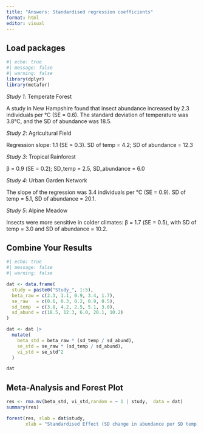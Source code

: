 ```yaml
---
title: "Answers: Standardised regression coefficients"
format: html
editor: visual
---
```


## Load packages

```r
#| echo: true
#| message: false
#| warning: false
library(dplyr)
library(metafor)
```



*Study 1*: Temperate Forest

A study in New Hampshire found that insect abundance increased by 2.3 individuals per °C (SE = 0.6). The standard deviation of temperature was 3.8°C, and the SD of abundance was 18.5.

*Study 2*: Agricultural Field

Regression slope: 1.1 (SE = 0.3). SD of temp = 4.2; SD of abundance = 12.3

*Study 3*: Tropical Rainforest

β = 0.9 (SE = 0.2); SD_temp = 2.5, SD_abundance = 6.0

*Study 4*: Urban Garden Network

The slope of the regression was 3.4 individuals per °C (SE = 0.9). SD of temp = 5.1, SD of abundance = 20.1.

*Study 5*: Alpine Meadow

Insects were more sensitive in colder climates: β = 1.7 (SE = 0.5), with SD of temp = 3.0 and SD of abundance = 10.2.

## Combine Your Results
```r
#| echo: true
#| message: false
#| warning: false

dat <- data.frame(
  study = paste0("Study_", 1:5),
  beta_raw = c(2.3, 1.1, 0.9, 3.4, 1.7),
  se_raw   = c(0.6, 0.3, 0.2, 0.9, 0.5),
  sd_temp  = c(3.8, 4.2, 2.5, 5.1, 3.0),
  sd_abund = c(18.5, 12.3, 6.0, 20.1, 10.2)
)

dat <- dat |>
  mutate(
    beta_std = beta_raw * (sd_temp / sd_abund),
    se_std = se_raw * (sd_temp / sd_abund),
    vi_std = se_std^2
  )

dat
```

## Meta-Analysis and Forest Plot

```r

res <- rma.mv(beta_std, vi_std,random = ~ 1 | study,  data = dat)
summary(res)


```



```r
forest(res, slab = dat$study,
       xlab = "Standardised Effect (SD change in abundance per SD temp)")

```

